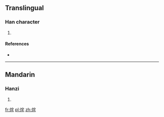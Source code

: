 ==Translingual==

===Han character===
{{Han char|rn=86|rad=火|as=06|sn=10|four=93814|canj=FJHP}}

# {{defn|Han|sort=火06}}

====References====
* {{Han ref|kx=0671.070|dkj=19024|hdz=32201.020|uh=70E2|ud=28898|bh=D270|bd=53872}}

----

==Mandarin==

===Hanzi===
{{cmn-hanzi|pin=[[zhè]] ([[zhe4]])|wg=che<sup>4</sup>}}

# {{defn|lang=cmn|sort=火06}}

[[fr:烢]]
[[pl:烢]]
[[zh:烢]]